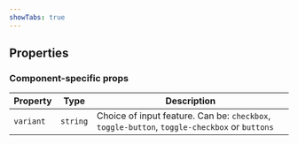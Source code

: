 ```yaml
---
showTabs: true
---
```



## Properties

<StandardProperties type="boolean" />

### Component-specific props

| Property  | Type     | Description                                                                                  |
| --------- | -------- | -------------------------------------------------------------------------------------------- |
| `variant` | `string` | Choice of input feature. Can be: `checkbox`, `toggle-button`, `toggle-checkbox` or `buttons` |

